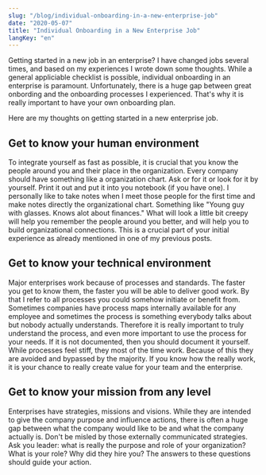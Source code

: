 ```yaml
---
slug: "/blog/individual-onboarding-in-a-new-enterprise-job"
date: "2020-05-07"
title: "Individual Onboarding in a New Enterprise Job"
langKey: "en"
---
```



Getting started in a new job in an enterprise? I have changed jobs several times, and based on my experiences I wrote down some thoughts. While a general appliciable checklist is possible, individual onboarding in an enterprise is paramount. Unfortunately, there is a huge gap between great onbording and the onboarding processes I experienced. That's why it is really important to have your own onboarding plan.

Here are my thoughts on getting started in a new enterprise job.

## Get to know your human environment

To integrate yourself as fast as possible, it is crucial that you know the people around you and their place in the organization. Every company should have something like a <ExternalLink href="https://www.google.com/url?sa=i&url=https%3A%2F%2Fen.wikipedia.org%2Fwiki%2FOrganizational_chart&psig=AOvVaw3TjwUPGpRKuDbKDiiorl3B&ust=1592404866842000&source=images&cd=vfe&ved=0CA0QjhxqFwoTCIiK_sbIhuoCFQAAAAAdAAAAABAD">organization chart</ExternalLink>. Ask or for it or look for it by yourself. Print it out and put it into you notebook (if you have one). I personally like to take notes when I meet those people for the first time and make notes directly the organizational chart. Something like "Young guy with glasses. Knows alot about finances." What will look a little bit creepy will help you remember the people around you better, and will help you to build organizational connections. This is a crucial part of your initial experience as already mentioned in one of my <Link to="/blog/two-books-for-young-professionals-in-an-enterprise-world">previous posts</Link>.

## Get to know your technical environment

Major enterprises work because of processes and standards. The faster you get to know them, the faster you will be able to deliver good work. By that I refer to all processes you could somehow initiate or benefit from. Sometimes companies have process maps internally available for any employee and sometimes the process is something everybody talks about but nobody actually understands. Therefore it is really important to truly understand the process, and even more important to use the process for your needs. If it is not documented, then you should document it yourself.
While processes feel stiff, they most of the time work. Because of this they are avoided and bypassed by the majority. If you know how the really work, it is your chance to really create value for your team and the enterprise.

## Get to know your mission from any level

Enterprises have strategies, missions and visions. While they are intended to give the company purpose and influence actions, there is often a huge gap between what the company would like to be and what the company actually is. Don't be misled by those externally communicated strategies. Ask you leader: what is really the purpose and role of your organization? What is your role? Why did they hire you? The answers to these questions should guide your action.

